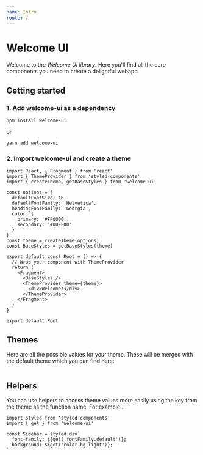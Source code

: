 ```yaml
---
name: Intro
route: /
---
```


# Welcome UI

Welcome to the *Welcome UI library*. Here you'll find all the core components you need to create a delightful webapp.

## Getting started

### 1. Add welcome-ui as a dependency

```
npm install welcome-ui
```
or
```
yarn add welcome-ui
```

### 2. Import welcome-ui and create a theme
```
import React, { Fragment } from 'react'
import { ThemeProvider } from 'styled-components'
import { createTheme, getBaseStyles } from 'welcome-ui'

const options = {
  defaultFontSize: 16,
  defaultFontFamily: 'Helvetica',
  headingFontFamily: 'Georgia',
  color: {
    primary: '#FF0000',
    secondary: '#00FF00'
  }
}
const theme = createTheme(options)
const BaseStyles = getBaseStyles(theme)

export default const Root = () => {
  // Wrap your component with ThemeProvider
  return (
    <Fragment>
      <BaseStyles />
      <ThemeProvider theme={theme}>
        <div>Welcome!</div>
      </ThemeProvider>
    </Fragment>
  )
}

export default Root
```

## Themes

Here are all the possible values for your theme. These will be merged with the default theme which you can find here:

```
```

## Helpers

You can use helpers to access theme values more easily using the key from the theme as the function name. For example…

```
import styled from 'styled-components'
import { get } from 'welcome-ui'

const Sidebar = styled.div`
  font-family: ${get('fontFamily.default')};
  background: ${get('color.bg.light')};
`
```


